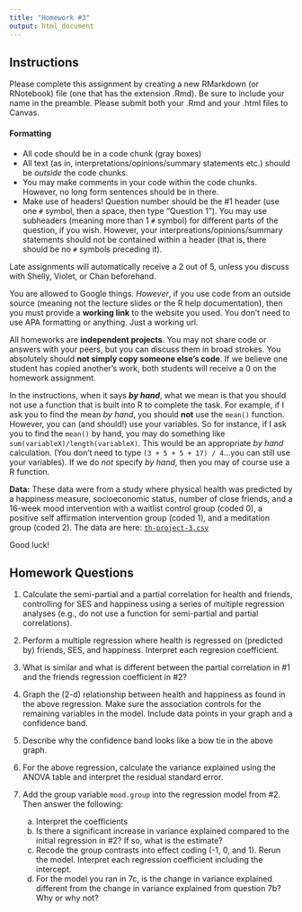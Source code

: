```yaml
---
title: "Homework #3"
output: html_document
---
```


## Instructions

Please complete this assignment by creating a new RMarkdown (or RNotebook) file (one that has the extension .Rmd). Be sure to include your name in the preamble. Please submit both your .Rmd and your .html files to Canvas.

#### Formatting

-   All code should be in a code chunk (gray boxes)
-   All text (as in, interpretations/opinions/summary statements etc.) should be *outside* the code chunks.
-   You may make comments in your code within the code chunks. However, no long form sentences should be in there.
-   Make use of headers! Question number should be the \#1 header (use one `#` symbol, then a space, then type "Question 1"). You may use subheaders (meaning more than 1 `#` symbol) for different parts of the question, if you wish. However, your interpreations/opinions/summary statements should not be contained within a header (that is, there should be no `#` symbols preceding it).

Late assignments will automatically receive a 2 out of 5, unless you discuss with Shelly, Violet, or Chan beforehand.

You are allowed to Google things. *However*, if you use code from an outside source (meaning not the lecture slides or the R help documentation), then you must provide a **working link** to the website you used. You don't need to use APA formatting or anything. Just a working url.

All homeworks are **independent projects**. You may not share code or answers with your peers, but you can discuss them in broad strokes. You absolutely should **not simply copy someone else's code**. If we believe one student has copied another's work, both students will receive a 0 on the homework assignment.

In the instructions, when it says ***by hand***, what we mean is that you should not use a function that is built into R to complete the task. For example, if I ask you to find the mean *by hand*, you should **not** use the `mean()` function. However, you can (and should!) use your variables. So for instance, if I ask you to find the `mean()` by hand, you may do something like `sum(variableX)/length(variableX)`. This would be an appropriate *by hand* calculation. (You don't need to type `(3 + 5 + 5 + 17) / 4`...you can still use your variables). If we do *not* specify *by hand*, then you may of course use a R function.

**Data:** These data were from a study where physical health was predicted by a happiness measure, socioeconomic status, number of close friends, and a 16-week mood intervention with a waitlist control group (coded 0), a positive self affirmation intervention group (coded 1), and a meditation group (coded 2). The data are here: [`th-project-3.csv`](th-project-3.csv)

Good luck!

## Homework Questions

1. Calculate the semi-partial and a partial correlation for health and friends, controlling for SES and happiness using a series of multiple regression analyses (e.g., do not use a function for semi-partial and partial correlations). 

2. Perform a multiple regression where health is regressed on (predicted by) friends, SES, and happiness. Interpret each regresion coefficient. 

3. What is similar and what is different between the partial correlation in #1 and the friends regression coefficient in #2? 

4. Graph the (2-d) relationship between health and happiness as found in the above regression. Make sure the association controls for the remaining variables in the model. Include data points in your graph and a confidence band. 

5. Describe why the confidence band looks like a bow tie in the above graph. 

6. For the above regression, calculate the variance explained using the ANOVA table and interpret the residual standard error.  

7. Add the group variable `mood.group` into the regression model from #2. Then answer the following:

    a. Interpret the coefficients
    b. Is there a significant increase in variance explained compared to the initial regression in #2? If so, what is the estimate? 
    c. Recode the group contrasts into effect coding (-1, 0, and 1). Rerun the model. Interpret each regression coefficient including the intercept. 
    d. For the model you ran in 7c, is the change in variance explained different from the change in variance explained from question 7b? Why or why not? 

